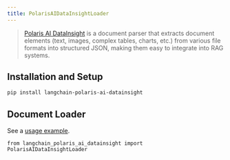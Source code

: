 ```yaml
---
title: PolarisAIDataInsightLoader
---
```


> [Polaris AI DataInsight](https://datainsight.polarisoffice.com/playground) is a document parser
> that extracts document elements (text, images, complex tables, charts, etc.) from various file formats
> into structured JSON, making them easy to integrate into RAG systems.

## Installation and Setup

```bash
pip install langchain-polaris-ai-datainsight
```

## Document Loader

See a [usage example](/oss/integrations/document_loaders/polaris_ai_datainsight).

```
from langchain_polaris_ai_datainsight import PolarisAIDataInsightLoader
```
